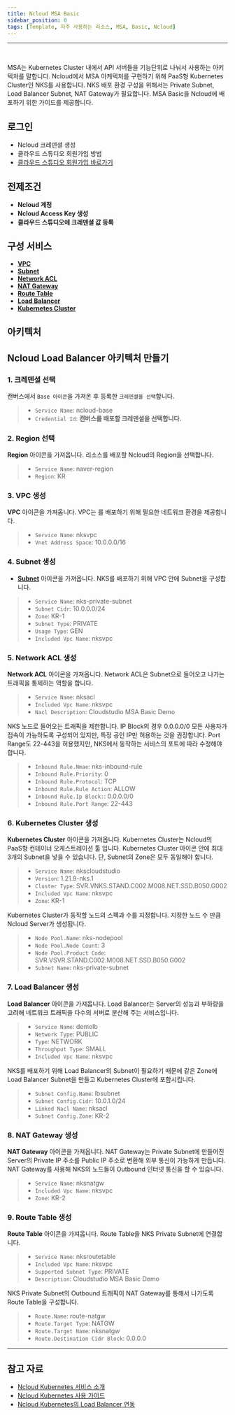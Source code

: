 ```yaml
---
title: Ncloud MSA Basic
sidebar_position: 0
tags: [Template, 자주 사용하는 리소스, MSA, Basic, Ncloud]
---
```



<hr />
<br />

MSA는 Kubernetes Cluster 내에서 API 서버들을 기능단위로 나눠서 사용하는 아키텍처를
말합니다. Ncloud에서 MSA 아케텍처를 구현하기 위해 PaaS형 Kubernetes Cluster인 NKS를
사용합니다. NKS 배포 환경 구성을 위해서는 Private Subnet, Load Balancer Subnet, NAT
Gateway가 필요합니다. MSA Basic을 Ncloud에 배포하기 위한 가이드를 제공합니다.

## 로그인

-   <Link to="/docs/credential/createCredential">Ncloud 크레덴셜 생성</Link>
-   <Link to="/docs/start/sign-up">클라우드 스튜디오 회원가입 방법</Link>
-   [클라우드 스튜디오 회원가입 바로가기](https://cloudstudio.cloudraw.kr/signup)

## 전제조건

-   **Ncloud 계정**
-   **Ncloud Access Key 생성**
-   **클라우드 스튜디오에 크레덴셜 값 등록**

## 구성 서비스

-   [**VPC**](https://docs.cstudio.app/docs/resource/ncloud/Network/Vpc)
-   [**Subnet**](https://docs.cstudio.app/docs/resource/ncloud/Network/Subnet)
-   [**Network ACL**](https://docs.cstudio.app/docs/resource/ncloud/Network/NetworkAcl)
-   [**NAT Gateway**](https://docs.cstudio.app/docs/resource/ncloud/Container/NatGateway)
-   [**Route Table**](https://docs.cstudio.app/docs/resource/ncloud/Container/RouteTable)
-   [**Load Balancer**](https://docs.cstudio.app/docs/resource/ncloud/Container/LoadBalancer)
-   [**Kubernetes Cluster**](https://docs.cstudio.app/docs/resource/ncloud/Container/KubernetesCluster)
    <br />

## 아키텍처

<caption caption="" src={ncloud1} />

## Ncloud Load Balancer 아키텍처 만들기

### 1. 크레덴셜 선택

캔버스에서 `Base 아이콘`을 가져온 후 등록한 `크레덴셜을 선택`합니다.

> -   `Service Name`: ncloud-base
> -   `Credential Id`: <TextColor color="#206FD6">**캔버스를 배포할 크레덴셜을 선택합니다.**</TextColor>

<caption caption="[그림.1] Ncloud MSA Basic 1" src={ncloud2} />

### 2. Region 선택

**Region** 아이콘을 가져옵니다. 리소스를 배포할 Ncloud의 Region을 선택합니다.

> -   `Service Name`: naver-region
> -   `Region`: KR

<caption caption="[그림.2] Ncloud MSA Basic 2" src={ncloud3} />

### 3. VPC 생성

**VPC** 아이콘을 가져옵니다. VPC는 를 배포하기 위해 필요한 네트워크 환경을 제공합니다.

> -   `Service Name`: nksvpc
> -   `Vnet Address Space`: 10.0.0.0/16

<caption caption="[그림.3] Ncloud MSA Basic 3" src={ncloud4} />

### 4. Subnet 생성

- [**Subnet**](https://docs.cstudio.app/docs/resource/azure/Network/Subnet) 아이콘을 가져옵니다. NKS를 배포하기 위해 VPC 안에 Subnet을 구성합니다.

> -   `Service Name`: nks-private-subnet
> -   `Subnet Cidr`: 10.0.0.0/24
> -   `Zone`: KR-1
> -   `Subnet Type`: PRIVATE
> -   `Usage Type`: GEN
> -   `Included Vpc Name`: nksvpc

<caption caption="[그림.4] Ncloud MSA Basic 4" src={ncloud5} />

### 5. Network ACL 생성

**Network ACL** 아이콘을 가져옵니다. Network ACL은 Subnet으로 들어오고 나가는 트래픽을 통제하는 역할을 합니다.

> -   `Service Name`: nksacl
> -   `Included Vpc Name`: nksvpc
> -   `Nacl Description`: Cloudstudio MSA Basic Demo

<caption caption="[그림.5] Ncloud MSA Basic 5" src={ncloud6} />

NKS 노드로 들어오는 트래픽을 제한합니다.
IP Block의 경우 0.0.0.0/0 모든 사용자가 접속이 가능하도록 구성되어 있지만, 특정 공인 IP만 허용하는 것을 권장합니다.
Port Range도 22-443을 허용했지만, NKS에서 동작하는 서비스의 포트에 따라 수정해야 합니다.

> -   `Inbound Rule.Nmae`: nks-inbound-rule
> -   `Inbound Rule.Priority`: 0
> -   `Inbound Rule.Protocol`: TCP
> -   `Inbound Rule.Rule Action`: ALLOW
> -   `Inbound Rule.Ip Block:`: 0.0.0.0/0
> -   `Inbound Rule.Port Range`: 22-443

<caption caption="[그림.6] Ncloud MSA Basic 6" src={ncloud7} />

### 6. Kubernetes Cluster 생성

**Kubernetes Cluster** 아이콘을 가져옵니다.
Kubernetes Cluster는 Ncloud의 PaaS형 컨테이너 오케스트레이션 툴 입니다.
Kubernetes Cluster 아이콘 안에 최대 3개의 Subnet을 넣을 수 있습니다.
단, Subnet의 Zone은 모두 동일해야 합니다.

> -   `Service Name`: nkscloudstudio
> -   `Version`: 1.21.9-nks.1
> -   `Cluster Type`: SVR.VNKS.STAND.C002.M008.NET.SSD.B050.G002
> -   `Included Vpc Name`: nksvpc
> -   `Zone`: KR-1

<caption caption="[그림.7] Ncloud MSA Basic 7" src={ncloud8} />

Kubernetes Cluster가 동작할 노드의 스펙과 수를 지정합니다. 지정한 노드 수 만큼 Ncloud Server가 생성됩니다.

> -   `Node Pool.Name`: nks-nodepool
> -   `Node Pool.Node Count`: 3
> -   `Node Pool.Product Code`: SVR.VSVR.STAND.C002.M008.NET.SSD.B050.G002
> -   `Subnet Name`: nks-private-subnet

<caption caption="[그림.8] Ncloud MSA Basic 8" src={ncloud9} />

### 7. Load Balancer 생성

**Load Balancer** 아이콘을 가져옵니다.
Load Balancer는 Server의 성능과 부하량을 고려해 네트워크 트래픽을 다수의 서버로 분산해 주는 서비스입니다.

> -   `Service Name`: demolb
> -   `Network Type`: PUBLIC
> -   `Type`: NETWORK
> -   `Throughput Type`: SMALL
> -   `Included Vpc Name`: nksvpc

<caption caption="[그림.9] Ncloud MSA Basic 9" src={ncloud10} />

NKS를 배포하기 위해 Load Balancer의 Subnet이 필요하기 때문에 같은 Zone에 Load Balancer Subnet을 만들고
Kubernetes Cluster에 포함시킵니다.

> -   `Subnet Config.Name`: lbsubnet
> -   `Subnet Config.Cidr`: 10.0.1.0/24
> -   `Linked Nacl Name`: nksacl
> -   `Subnet Config.Zone`: KR-2

<caption caption="[그림.10] Ncloud MSA Basic 10" src={ncloud11} />

### 8. NAT Gateway 생성

**NAT Gateway** 아이콘을 가져옵니다. NAT Gateway는 Private Subnet에 만들어진 Server의 Private IP 주소를 Public IP 주소로 변환해 외부 통신이 가능하게 만듭니다.
NAT Gateway를 사용해 NKS의 노드들이 Outbound 인터넷 통신을 할 수 있습니다.

> -   `Service Name`: nksnatgw
> -   `Included Vpc Name`: nksvpc
> -   `Zone`: KR-2

<caption caption="[그림.11] Ncloud MSA Basic 11" src={ncloud12} />

### 9. Route Table 생성

**Route Table** 아이콘을 가져옵니다. Route Table을 NKS Private Subnet에 연결합니다.

> -   `Service Name`: nksroutetable
> -   `Included Vpc Name`: nksvpc
> -   `Supported Subnet Type`: PRIVATE
> -   `Description`: Cloudstudio MSA Basic Demo

<caption caption="[그림.12] Ncloud MSA Basic 12" src={ncloud13} />

NKS Private Subnet의 Outbound 트래픽이 NAT Gateway를 통해서 나가도록 Route Table을 구성합니다.

> -   `Route.Name`: route-natgw
> -   `Route.Target Type`: NATGW
> -   `Route.Target Name`: nksnatgw
> -   `Route.Destination Cidr Block`: 0.0.0.0

<caption caption="[그림.13] Ncloud MSA Basic 13" src={ncloud14} />

---

## 참고 자료

-   [Ncloud Kubernetes 서비스 소개](https://ncloud.com/product/containers/kubernetes)
-   [Ncloud Kubernetes 사용 가이드](https://guide.ncloud-docs.com/docs/nks-nks-1-1)
-   [Ncloud Kubernetes의 Load Balancer 연동](https://guide.ncloud-docs.com/docs/nks-nks-1-8)
